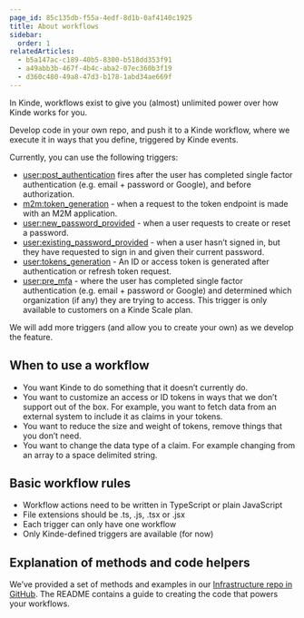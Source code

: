 ```yaml
---
page_id: 85c135db-f55a-4edf-8d1b-0af4140c1925
title: About workflows
sidebar:
  order: 1
relatedArticles:
  - b5a147ac-c189-40b5-8300-b518dd353f91
  - a49abb3b-467f-4b4c-aba2-07ec360b3f19
  - d360c480-49a8-47d3-b178-1abd34ae669f
---
```


In Kinde, workflows exist to give you (almost) unlimited power over how Kinde works for you.

Develop code in your own repo, and push it to a Kinde workflow, where we execute it in ways that you define, triggered by Kinde events.

Currently, you can use the following triggers:

- [user:post_authentication](/workflows/example-workflows/workflow-user-post-auth/) fires after the user has completed single factor authentication (e.g. email + password or Google), and before authorization.
- [m2m:token_generation](/workflows/example-workflows/m2m-token-generation-workflow/) - when a request to the token endpoint is made with an M2M application.
- [user:new_password_provided](/workflows/example-workflows/new-password-provided-workflow/) - when a user requests to create or reset a password.
- [user:existing_password_provided](http://localhost:4321/workflows/example-workflows/existing-password-provided-workflow/) - when a user hasn’t signed in, but they have requested to sign in and given their current password.
- [user:tokens_generation](/workflows/example-workflows/user-token-generation/) - An ID or access token is generated after authentication or refresh token request.
- [user:pre_mfa](http://localhost:4321/workflows/example-workflows/pre-mfa-workflow/) - where the user has completed single factor authentication (e.g. email + password or Google) and determined which organization (if any) they are trying to access. This trigger is only available to customers on a Kinde Scale plan.

We will add more triggers (and allow you to create your own) as we develop the feature.

## When to use a workflow

- You want Kinde to do something that it doesn’t currently do.
- You want to customize an access or ID tokens in ways that we don’t support out of the box. For example, you want to fetch data from an external system to include it as claims in your tokens.
- You want to reduce the size and weight of tokens, remove things that you don’t need.
- You want to change the data type of a claim. For example changing from an array to a space delimited string.

## Basic workflow rules

- Workflow actions need to be written in TypeScript or plain JavaScript
- File extensions should be .ts, .js, .tsx or .jsx
- Each trigger can only have one workflow
- Only Kinde-defined triggers are available (for now)

## Explanation of methods and code helpers

We’ve provided a set of methods and examples in our [Infrastructure repo in GitHub](https://github.com/kinde-oss/infrastructure). The README contains a guide to creating the code that powers your workflows.
